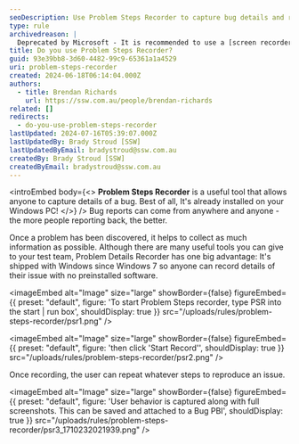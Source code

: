 ```yaml
---
seoDescription: Use Problem Steps Recorder to capture bug details and reproduce issues on your Windows PC with ease.
type: rule
archivedreason: |
  Deprecated by Microsoft - It is recommended to use a [screen recorder instead](https://ssw.com.au/rules/recording-screen). See [the deprecation info](https://prod.support.services.microsoft.com/en-us/windows/steps-recorder-deprecation-a64888d7-8482-4965-8ce3-25fb004e975f).
title: Do you use Problem Steps Recorder?
guid: 93e39bb8-3d60-4482-99c9-65361a1a4529
uri: problem-steps-recorder
created: 2024-06-18T06:14:04.000Z
authors:
  - title: Brendan Richards
    url: https://ssw.com.au/people/brendan-richards
related: []
redirects:
  - do-you-use-problem-steps-recorder
lastUpdated: 2024-07-16T05:39:07.000Z
lastUpdatedBy: Brady Stroud [SSW]
lastUpdatedByEmail: bradystroud@ssw.com.au
createdBy: Brady Stroud [SSW]
createdByEmail: bradystroud@ssw.com.au
---
```


<introEmbed
  body={<>
**Problem Steps Recorder** is a useful tool that allows anyone to capture details of a bug. Best of all, It's already installed on your Windows PC!
  </>}
/>
Bug reports can come from anywhere and anyone - the more people reporting back, the better.

Once a problem has been discovered, it helps to collect as much information as possible. Although there are many useful tools you can give to your test team, Problem Details Recorder has one big advantage: It's shipped with Windows since Windows 7 so anyone can record details of their issue with no preinstalled software.


<imageEmbed
  alt="Image"
  size="large"
  showBorder={false}
  figureEmbed={{
    preset: "default",
    figure: 'To start Problem Steps recorder, type PSR into the start | run box',
    shouldDisplay: true
  }}
  src="/uploads/rules/problem-steps-recorder/psr1.png"
/>


<imageEmbed
  alt="Image"
  size="large"
  showBorder={false}
  figureEmbed={{
    preset: "default",
    figure: 'then click \'Start Record\'',
    shouldDisplay: true
  }}
  src="/uploads/rules/problem-steps-recorder/psr2.png"
/>

Once recording, the user can repeat whatever steps to reproduce an issue.


<imageEmbed
  alt="Image"
  size="large"
  showBorder={false}
  figureEmbed={{
    preset: "default",
    figure: 'User behavior is captured along with full screenshots. This can be saved and attached to a Bug PBI',
    shouldDisplay: true
  }}
  src="/uploads/rules/problem-steps-recorder/psr3_1710232021939.png"
/>
